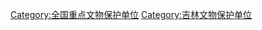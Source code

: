 {{catmore|吉林全国重点文物保护单位列表}}
[[Category:全国重点文物保护单位|Category:全国重点文物保护单位]]
[[Category:吉林文物保护单位|Category:吉林文物保护单位]]